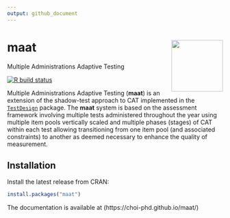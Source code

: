 ```yaml
---
output: github_document
---
```


# maat <img src="man/figures/maat_Fig.png" align="right" width="120px"/>

Multiple Administrations Adaptive Testing

<!-- badges: start -->
[![R build status](https://github.com/choi-phd/maat/workflows/build/badge.svg)](https://github.com/choi-phd/maat/actions)
<!-- badges: end -->

Multiple Administrations Adaptive Testing (**maat**) is an extension of the shadow-test approach to CAT implemented in the [`TestDesign`](https://github.com/choi-phd/TestDesign) package. The **maat** system is based on the assessment framework involving multiple tests administered throughout the year using multiple item pools vertically scaled and multiple phases (stages) of CAT within each test allowing transitioning from one item pool (and associated constraints) to another as deemed necessary to enhance the quality of measurement. 

## Installation

Install the latest release from CRAN:

```r
install.packages("maat")
```

The documentation is available at (https://choi-phd.github.io/maat/)
